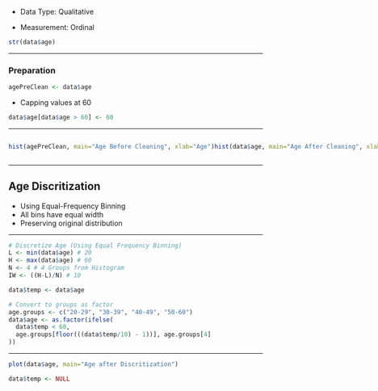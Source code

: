 -   Data Type: Qualitative

-   Measurement: Ordinal

```r
str(data$age)
```

------------------------------------------------------------------------

### Preparation

```r
agePreClean <- data$age
```
-   Capping values at 60

```r
data$age[data$age > 60] <- 60
```

------------------------------------------------------------------------

::: {style="display: flex;"}
<div>

```r
hist(agePreClean, main="Age Before Cleaning", xlab="Age")
```

</div>

<div>

```r
hist(data$age, main="Age After Cleaning", xlab="Age")
```

</div>
:::

------------------------------------------------------------------------

## Age Discritization

-   Using Equal-Frequency Binning
-   All bins have equal width
-   Preserving original distribution

------------------------------------------------------------------------

```r
# Discretize Age (Using Equal Frequency Binning)
L <- min(data$age) # 20
H <- max(data$age) # 60
N <- 4 # 4 Groups from Histogram
IW <- ((H-L)/N) # 10

data$temp <- data$age

# Convert to groups as factor
age.groups <- c("20-29", "30-39", "40-49", "50-60") 
data$age <- as.factor(ifelse(
  data$temp < 60,
  age.groups[floor(((data$temp/10) - 1))], age.groups[4]
))
```

------------------------------------------------------------------------

```r
plot(data$age, main="Age after Discritization")
```

```r
data$temp <- NULL
```
